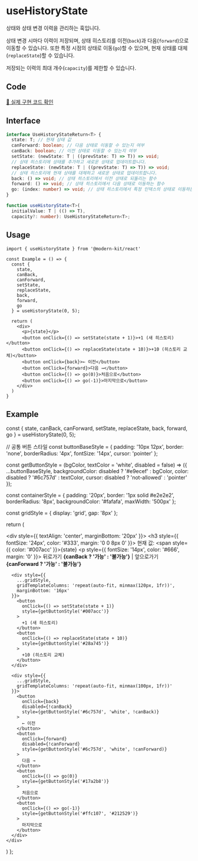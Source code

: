 
# useHistoryState

상태와 상태 변경 이력을 관리하는 훅입니다.

상태 변경 시마다 이력이 저장되며, 상태 히스토리를 이전(`back`)과 다음(`forward`)으로 이동할 수 있습니다. 또한 특정 시점의 상태로 이동(`go`)할 수 있으며, 현재 상태를 대체(`replaceState`)할 수 있습니다. 

저장되는 이력의 최대 개수(`capacity`)를 제한할 수 있습니다.

## Code
[🔗 실제 구현 코드 확인](https://github.com/modern-agile-team/modern-kit/blob/main/packages/react/src/hooks/useHistoryState/index.ts)

## Interface
```ts title="typescript"
interface UseHistoryStateReturn<T> {
  state: T; // 현재 상태 값
  canForward: boolean; // 다음 상태로 이동할 수 있는지 여부
  canBack: boolean; // 이전 상태로 이동할 수 있는지 여부
  setState: (newState: T | ((prevState: T) => T)) => void; 
  // 상태 히스토리에 상태를 추가하고 새로운 상태로 업데이트합니다.
  replaceState: (newState: T | ((prevState: T) => T)) => void;
  // 상태 히스토리에 현재 상태를 대체하고 새로운 상태로 업데이트합니다.
  back: () => void; // 상태 히스토리에서 이전 상태로 되돌리는 함수
  forward: () => void; // 상태 히스토리에서 다음 상태로 이동하는 함수
  go: (index: number) => void; // 상태 히스토리에서 특정 인덱스의 상태로 이동하는 함수
}
```
```ts title="typescript"
function useHistoryState<T>(
  initialValue: T | (() => T),
  capacity?: number): UseHistoryStateReturn<T>;
```

## Usage
```tsx title="typescript"
import { useHistoryState } from '@modern-kit/react'

const Example = () => {
  const {
    state,
    canBack,
    canForward,
    setState,
    replaceState,
    back,
    forward,
    go
  } = useHistoryState(0, 5);

  return (
    <div>
      <p>{state}</p>
      <button onClick={() => setState(state + 1)}>+1 (새 히스토리)</button>
      <button onClick={() => replaceState(state + 10)}>+10 (히스토리 교체)</button>
      <button onClick={back}>← 이전</button>
      <button onClick={forward}>다음 →</button>
      <button onClick={() => go(0)}>처음으로</button>
      <button onClick={() => go(-1)}>마지막으로</button>
    </div>
  )
}
```

## Example

  const {
    state,
    canBack,
    canForward,
    setState,
    replaceState,
    back,
    forward,
    go
  } = useHistoryState(0, 5);

  // 공통 버튼 스타일
  const buttonBaseStyle = {
    padding: '10px 12px',
    border: 'none',
    borderRadius: '4px',
    fontSize: '14px',
    cursor: 'pointer'
  };

  const getButtonStyle = (bgColor, textColor = 'white', disabled = false) => ({
    ...buttonBaseStyle,
    backgroundColor: disabled ? '#e9ecef' : bgColor,
    color: disabled ? '#6c757d' : textColor,
    cursor: disabled ? 'not-allowed' : 'pointer'
  });

  const containerStyle = {
    padding: '20px',
    border: '1px solid #e2e2e2',
    borderRadius: '8px',
    backgroundColor: '#fafafa',
    maxWidth: '500px'
  };

  const gridStyle = {
    display: 'grid',
    gap: '8px'
  };

  return (
    <div style={containerStyle}>
      <div style={{ textAlign: 'center', marginBottom: '20px' }}>
        <h3 style={{ fontSize: '24px', color: '#333', margin: '0 0 8px 0' }}>
          현재 값: <span style={{ color: '#007acc' }}>{state}</span>
        </h3>
        <p style={{ fontSize: '14px', color: '#666', margin: '0' }}>
          뒤로가기 <strong>{canBack ? '가능' : '불가능'}</strong> |
          앞으로가기 <strong>{canForward ? '가능' : '불가능'}</strong>
        </p>
      </div>

      <div style={{
        ...gridStyle,
        gridTemplateColumns: 'repeat(auto-fit, minmax(120px, 1fr))',
        marginBottom: '16px'
      }}>
        <button
          onClick={() => setState(state + 1)}
          style={getButtonStyle('#007acc')}
        >
          +1 (새 히스토리)
        </button>
        <button
          onClick={() => replaceState(state + 10)}
          style={getButtonStyle('#28a745')}
        >
          +10 (히스토리 교체)
        </button>
      </div>

      <div style={{
        ...gridStyle,
        gridTemplateColumns: 'repeat(auto-fit, minmax(100px, 1fr))'
      }}>
        <button
          onClick={back}
          disabled={!canBack}
          style={getButtonStyle('#6c757d', 'white', !canBack)}
        >
          ← 이전
        </button>
        <button
          onClick={forward}
          disabled={!canForward}
          style={getButtonStyle('#6c757d', 'white', !canForward)}
        >
          다음 →
        </button>
        <button
          onClick={() => go(0)}
          style={getButtonStyle('#17a2b8')}
        >
          처음으로
        </button>
        <button
          onClick={() => go(-1)}
          style={getButtonStyle('#ffc107', '#212529')}
        >
          마지막으로
        </button>
      </div>
    </div>
  )
};

<Example />
